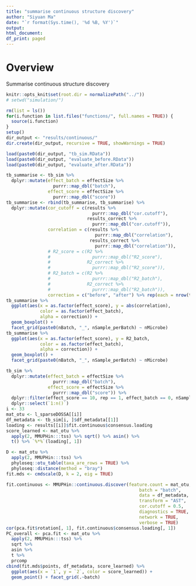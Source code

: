 ```yaml
---
title: "summarise continuous structure discovery"
author: "Siyuan Ma"
date: "`r format(Sys.time(), '%d %B, %Y')`"
output:
html_document:
df_print: paged
---
```

# Overview
Summarise continuous structure discovery

```r
knitr::opts_knit$set(root.dir = normalizePath("../"))
# setwd("simulation/")
```
```r
rm(list = ls())
for(i.function in list.files("functions/", full.names = TRUE)) {
  source(i.function)
}
setup()
dir_output <- "results/continuous/"
dir.create(dir_output, recursive = TRUE, showWarnings = TRUE)
```

```r
load(paste0(dir_output, "tb_sim.RData"))
load(paste0(dir_output, "evaluate_before.RData"))
load(paste0(dir_output, "evaluate_after.RData"))
```

```r
tb_summarise <- tb_sim %>% 
  dplyr::mutate(effect_batch = effectSize %>% 
                  purrr::map_dbl("batch"),
                effect_score = effectSize %>% 
                  purrr::map_dbl("score"))
tb_summarise <- rbind(tb_summarise, tb_summarise) %>% 
  dplyr::mutate(cor_cutoff = c(results %>% 
                                 purrr::map_dbl("cor.cutoff"),
                               results_correct %>% 
                                 purrr::map_dbl("cor.cutoff")),
                correlation = c(results %>% 
                                  purrr::map_dbl("correlation"),
                                results_correct %>% 
                                  purrr::map_dbl("correlation")),
                # R2_score = c(R2 %>% 
                #                purrr::map_dbl("R2_score"),
                #              R2_correct %>% 
                #                purrr::map_dbl("R2_score")),
                # R2_batch = c(R2 %>% 
                #                purrr::map_dbl("R2_batch"),
                #              R2_correct %>% 
                #                purrr::map_dbl("R2_batch")),
                correction = c("before", "after") %>% rep(each = nrow(tb_summarise)))
tb_summarise %>% 
  ggplot(aes(x = as.factor(effect_score), y = abs(correlation),
             color = as.factor(effect_batch),
             alpha = correction)) +
  geom_boxplot() +
  facet_grid(paste0(nBatch, "_", nSample_perBatch) ~ nMicrobe)
tb_summarise %>% 
  ggplot(aes(x = as.factor(effect_score), y = R2_batch,
             color = as.factor(effect_batch),
             alpha = correction)) +
  geom_boxplot() +
  facet_grid(paste0(nBatch, "_", nSample_perBatch) ~ nMicrobe)
```

```r
tb_sim %>% 
  dplyr::mutate(effect_batch = effectSize %>% 
                  purrr::map_dbl("batch"),
                effect_score = effectSize %>% 
                  purrr::map_dbl("score")) %>% 
  dplyr::filter(effect_score == 10, rep == 1, effect_batch == 0, nSample_perBatch == 200) %>% 
  dplyr::select(`1:n()`)
i <- 33
mat_otu <- l_sparseDOSSA[[i]]
df_metadata <- tb_sim[i, ]$df_metadata[[1]]
loading <- results[[i]]$fit.continuous$consensus.loading
score_learned <- mat_otu %>% 
  apply(2, MMUPHin:::tss) %>% sqrt() %>% asin() %>% 
  t() %>% `%*%`(loading[, 1])

D <- mat_otu %>% 
  apply(2, MMUPHin:::tss) %>% 
  phyloseq::otu_table(taxa_are_rows = TRUE) %>% 
  phyloseq::distance(method = "bray")
fit.mds <- cmdscale(D, k = 2, eig = TRUE)

fit.continuous <- MMUPHin::continuous.discover(feature.count = mat_otu,
                                                   batch = "batch",
                                                   data = df_metadata,
                                                   transform = "AST",
                                                   cor.cutoff = 0.5,
                                                   diagnostics = TRUE,
                                                   network = TRUE,
                                                   verbose = TRUE)
cor(pca.fit$rotation[, 1], fit.continuous$consensus.loading[, 1])
PC_overall <- pca.fit <- mat_otu %>% 
  apply(2, MMUPHin:::tss) %>% 
  sqrt %>% 
  asin %>% 
  t %>% 
  prcomp
cbind(fit.mds$points, df_metadata, score_learned) %>% 
  ggplot(aes(x = `1`, y = `2`, color = score_learned)) +
  geom_point() + facet_grid(.~batch)
```
